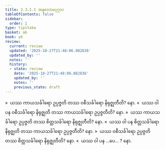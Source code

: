 ```yaml
---
title: 2.3.1.1 အနုလောမပုဂ္ဂလ
tableOfContents: false
sidebar:
  order: 1
type: tipitaka
basket: ab
book: y6
review:
  current: review
  updated: '2025-10-27T21:48:06.082836'
  updated_by: ''
  notes: ''
  history:
  - state: review
    date: '2025-10-27T21:48:06.082836'
    updated_by: ''
    notes: ''
    previous_state: draft
---
```



<ReviewStatus review={frontmatter.review} showDetails={true} />

<HypothesisAnnotation frontmatter={frontmatter} />

<DynamicBreadcrumb />

<Division number="128" book="y6" e="ch" v="34" p="43">

<Paragraph number="562" book="y6">
»  ယဿ ကာယသင်္ခါရော ဥပ္ပဇ္ဇတိ တဿ ဝစီသင်္ခါရော နိရုဇ္ဈတီတိ? နော.
</Paragraph>

<Paragraph number="563" book="y6">
«  ယဿ ဝါ ပန ဝစီသင်္ခါရော နိရုဇ္ဈတိ တဿ ကာယသင်္ခါရော ဥပ္ပဇ္ဇတီတိ? နော.
</Paragraph>

<Paragraph number="564" book="y6">
»  ယဿ ကာယသင်္ခါရော ဥပ္ပဇ္ဇတိ တဿ စိတ္တသင်္ခါရော နိရုဇ္ဈတီတိ? နော.
</Paragraph>

<Paragraph number="565" book="y6">
«  ယဿ ဝါ ပန စိတ္တသင်္ခါရော နိရုဇ္ဈတိ တဿ ကာယသင်္ခါရော ဥပ္ပဇ္ဇတီတိ? နော.
</Paragraph>

</Division>
<Division number="129" book="y6" e="ch" v="34" p="43">

<Paragraph number="566" book="y6">
»  ယဿ ဝစီသင်္ခါရော ဥပ္ပဇ္ဇတိ တဿ စိတ္တသင်္ခါရော နိရုဇ္ဈတီတိ? နော.
</Paragraph>

<Paragraph number="567" book="y6">
«  ယဿ ဝါ ပန …ပေ… ? နော.
</Paragraph>
</Division>
